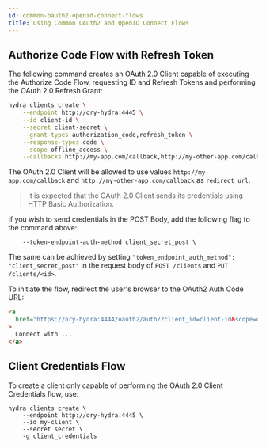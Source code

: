 ```yaml
---
id: common-oauth2-openid-connect-flows
title: Using Common OAuth2 and OpenID Connect Flows
---
```


## Authorize Code Flow with Refresh Token

The following command creates an OAuth 2.0 Client capable of executing the
Authorize Code Flow, requesting ID and Refresh Tokens and performing the OAuth
2.0 Refresh Grant:

```sh
hydra clients create \
    --endpoint http://ory-hydra:4445 \
    --id client-id \
    --secret client-secret \
    --grant-types authorization_code,refresh_token \
    --response-types code \
    --scope offline_access \
    --callbacks http://my-app.com/callback,http://my-other-app.com/callback
```

The OAuth 2.0 Client will be allowed to use values `http://my-app.com/callback`
and `http://my-other-app.com/callback` as `redirect_url`.

> It is expected that the OAuth 2.0 Client sends its credentials using HTTP
> Basic Authorization.

If you wish to send credentials in the POST Body, add the following flag to the
command above:

```
    --token-endpoint-auth-method client_secret_post \
```

The same can be achieved by setting
`"token_endpoint_auth_method": "client_secret_post"` in the request body of
`POST /clients` and `PUT /clients/<id>`.

To initiate the flow, redirect the user's browser to the OAuth2 Auth Code URL:

```html
<a
  href="https://ory-hydra:4444/oauth2/auth/?client_id=client-id&scope=offline_access&redirect_uri=http://my-app.com/callback"
>
  Connect with ...
</a>
```

## Client Credentials Flow

To create a client only capable of performing the OAuth 2.0 Client Credentials
flow, use:

```shell script
hydra clients create \
    --endpoint http://ory-hydra:4445 \
    --id my-client \
    --secret secret \
    -g client_credentials
```

